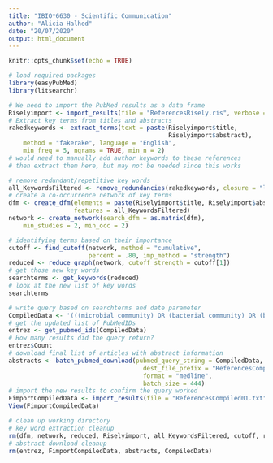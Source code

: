 ```yaml
---
title: "IBIO*6630 - Scientific Communication"
author: "Alicia Halhed"
date: "20/07/2020"
output: html_document
---
```


```r
knitr::opts_chunk$set(echo = TRUE)
```

```r
# load required packages
library(easyPubMed)
library(litsearchr)
```

```r
# We need to import the PubMed results as a data frame
Riselyimport <- import_results(file = "ReferencesRisely.ris", verbose = TRUE)
# Extract key terms from titles and abstracts
rakedkeywords <- extract_terms(text = paste(Riselyimport$title, 
                                            Riselyimport$abstract),
    method = "fakerake", language = "English",
    min_freq = 5, ngrams = TRUE, min_n = 2)
# would need to manually add author keywords to these references
# then extract them here, but may not be needed since this works
```

```r
# remove redundant/repetitive key words
all_KeywordsFiltered <- remove_redundancies(rakedkeywords, closure = "left")
# create a co-occurrence network of key terms
dfm <- create_dfm(elements = paste(Riselyimport$title, Riselyimport$abstract),
                  features = all_KeywordsFiltered)
network <- create_network(search_dfm = as.matrix(dfm),
    min_studies = 2, min_occ = 2)

# identifying terms based on their importance
cutoff <- find_cutoff(network, method = "cumulative", 
                      percent = .80, imp_method = "strength")
reduced <- reduce_graph(network, cutoff_strength = cutoff[1])
# get those new key words
searchterms <- get_keywords(reduced)
# look at the new list of key words
searchterms
```

```r
# write query based on searchterms and date parameter
CompiledData <- '(((microbial community) OR (bacterial community) OR (bacterial communities) OR (microbial communities) OR (microbial species)) AND ((community structure) OR (microbiome project) OR (community composition)) AND ((core microbiome)) AND (("2018"[Date - Publication] : "2020"[Date - Publication]))'
# get the updated list of PubMedIDs
entrez <- get_pubmed_ids(CompiledData)
# How many results did the query return?
entrez$Count
# download final list of articles with abstract information
abstracts <- batch_pubmed_download(pubmed_query_string = CompiledData,
                                     dest_file_prefix = "ReferencesCompiled",
                                     format = "medline",
                                     batch_size = 444)
# import the new results to confirm the query worked
FimportCompiledData <- import_results(file = "ReferencesCompiled01.txt", verbose = TRUE)
View(FimportCompiledData)
```

```r
# clean up working directory
# key word extraction cleanup
rm(dfm, network, reduced, Riselyimport, all_KeywordsFiltered, cutoff, rakedkeywords, searchterms)
# abstract download cleanup
rm(entrez, FimportCompiledData, abstracts, CompiledData)
```

